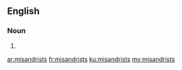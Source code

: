 ==English==

===Noun===
{{head|en|plural}}

# {{plural of|misandrist|lang=en}}

[[ar:misandrists]]
[[fr:misandrists]]
[[ku:misandrists]]
[[my:misandrists]]